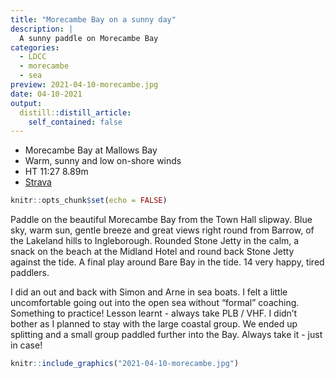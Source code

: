 ```yaml
---
title: "Morecambe Bay on a sunny day"
description: |
  A sunny paddle on Morecambe Bay
categories:
  - LDCC
  - morecambe
  - sea
preview: 2021-04-10-morecambe.jpg
date: 04-10-2021
output:
  distill::distill_article:
    self_contained: false
---
```


- Morecambe Bay	at Mallows Bay
- Warm, sunny and low on-shore winds
- HT 11:27 8.89m
- [Strava](https://www.strava.com/activities/5101421048)

```r
knitr::opts_chunk$set(echo = FALSE)
```

Paddle on the beautiful Morecambe Bay from the Town Hall slipway. Blue sky, warm sun, gentle breeze and great views right round from Barrow, of the Lakeland hills to Ingleborough. Rounded Stone Jetty in the calm, a snack on the beach at the Midland Hotel and round back Stone Jetty against the tide. A final play around Bare Bay in the tide. 14 very happy, tired paddlers. 

I did an out and back with Simon and Arne in sea boats. I felt a little uncomfortable going out into the open sea without "formal" coaching. Something to practice! Lesson learnt - always take PLB / VHF. I didn't bother as I planned to stay with the large coastal group. We ended up splitting and a small group paddled further into the Bay. Always take it - just in case!

```r
knitr::include_graphics("2021-04-10-morecambe.jpg")
```



